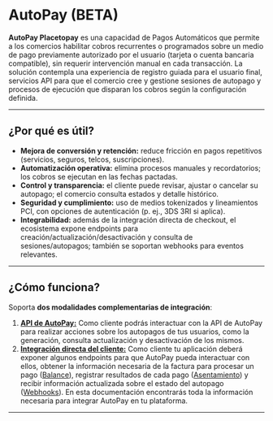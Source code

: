 
<HeroPattern />

# AutoPay (BETA)

**AutoPay Placetopay** es una capacidad de Pagos Automáticos que permite a los comercios habilitar cobros recurrentes o programados sobre un medio de pago previamente autorizado por el usuario (tarjeta o cuenta bancaria compatible), sin requerir intervención manual en cada transacción. La solución contempla una experiencia de registro guiada para el usuario final, servicios API para que el comercio cree y gestione sesiones de autopago y procesos de ejecución que disparan los cobros según la configuración definida.

---
## ¿Por qué es útil?

- **Mejora de conversión y retención:** reduce fricción en pagos repetitivos (servicios, seguros, telcos, suscripciones).
- **Automatización operativa:** elimina procesos manuales y recordatorios; los cobros se ejecutan en las fechas pactadas.
- **Control y transparencia:** el cliente puede revisar, ajustar o cancelar su autopago; el comercio consulta estados y detalle histórico.
- **Seguridad y cumplimiento:** uso de medios tokenizados y lineamientos PCI, con opciones de autenticación (p. ej., 3DS 3RI si aplica).
- **Integrabilidad:** además de la integración directa de checkout, el ecosistema expone endpoints para creación/actualización/desactivación y consulta de sesiones/autopagos; también se soportan webhooks para eventos relevantes.

---
## ¿Cómo funciona?

Soporta **dos modalidades complementarias de integración**:
1) [**API de AutoPay:**](/autopay/api) Como cliente podrás interactuar con la API de AutoPay para realizar acciones sobre los autopagos de tus usuarios, como la generación, consulta actualización y desactivación de los mismos.
2) [**Integración directa del cliente:**](/autopay/contracts)
Como cliente tu aplicación deberá exponer algunos endpoints para que AutoPay pueda interactuar con ellos,
obtener la información necesaria de la factura para procesar un pago ([Balance](/autopay/contracts/balance)), registrar resultados de cada pago ([Asentamiento](/autopay/contracts/settlement))
y recibir información actualizada sobre el estado del autopago ([Webhooks](/autopay/contracts/webhook)).
En esta documentación encontrarás toda la información necesaria para integrar AutoPay en tu plataforma.
---
